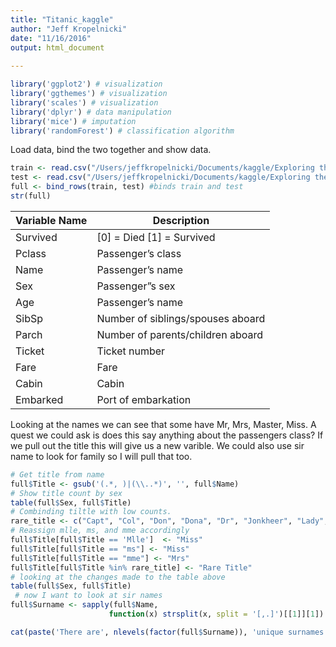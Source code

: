 ```yaml
---
title: "Titanic_kaggle"
author: "Jeff Kropelnicki"
date: "11/16/2016"
output: html_document
  
---
```


```r

library('ggplot2') # visualization
library('ggthemes') # visualization
library('scales') # visualization
library('dplyr') # data manipulation
library('mice') # imputation
library('randomForest') # classification algorithm
```


Load data, bind the two together and show data. 
```r
train <- read.csv("/Users/jeffkropelnicki/Documents/kaggle/Exploring the Titanic Dataset/train.csv", stringsAsFactors = F)
test <- read.csv("/Users/jeffkropelnicki/Documents/kaggle/Exploring the Titanic Dataset/test.csv", stringsAsFactors = F)
full <- bind_rows(train, test) #binds train and test 
str(full)
```   
    
|**Variable Name** |**Description**                 
| :------------- |------------------------
| Survived      | [0] = Died [1] = Survived 
| Pclass        | Passenger's class           
| Name          | Passenger's name         
| Sex           | Passenger"s sex          
| Age           | Passenger's name
| SibSp         | Number of siblings/spouses aboard
| Parch         | Number of parents/children aboard
| Ticket        | Ticket number 
| Fare          | Fare
| Cabin         | Cabin
| Embarked      | Port of embarkation   
   
Looking at the names we can see that some have Mr, Mrs, Master, Miss. A quest we could ask is does this say anything about the passengers class? If we pull out the title this will give us a new varible. We could also use sir name to look for family so I will pull that too.   


```r
# Get title from name 
full$Title <- gsub('(.*, )|(\\..*)', '', full$Name)
# Show title count by sex   
table(full$Sex, full$Title)   
# Combinding tiltle with low counts. 
rare_title <- c("Capt", "Col", "Don", "Dona", "Dr", "Jonkheer", "Lady", "Major", "Rev", "Sir", "the Countess")   
# Reassign mlle, ms, and mme accordingly   
full$Title[full$Title == 'Mlle']  <- "Miss"
full$Title[full$Title == "ms"] <- "Miss"
full$Title[full$Title == "mme"] <- "Mrs"
full$Title[full$Title %in% rare_title] <- "Rare Title"
# looking at the changes made to the table above
table(full$Sex, full$Title) 
 # now I want to look at sir names   
full$Surname <- sapply(full$Name,  
                      function(x) strsplit(x, split = '[,.]')[[1]][1])
```      
```r
cat(paste('There are', nlevels(factor(full$Surname)), 'unique surnames.'))
```














